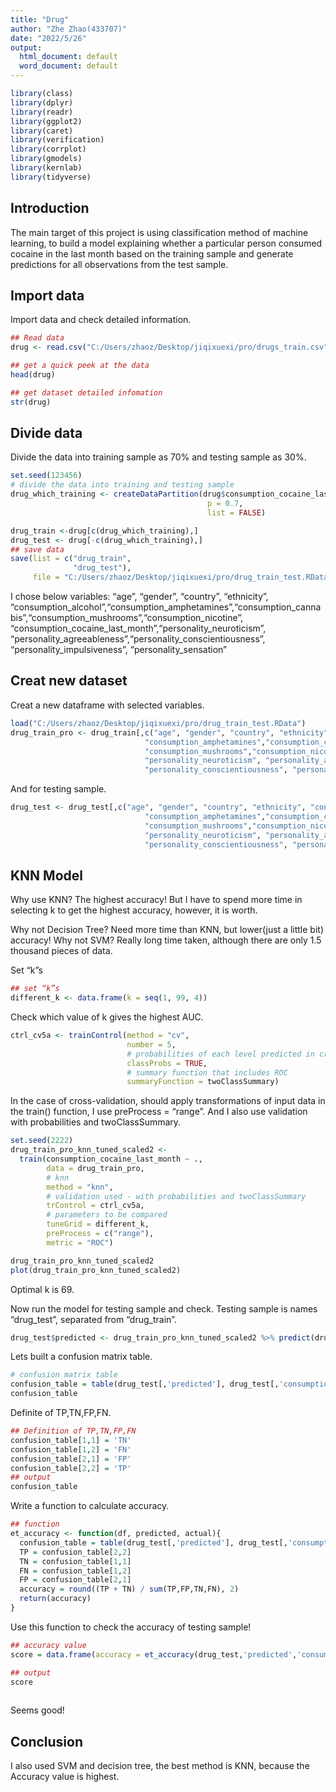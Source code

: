 ---
title: "Drug"
author: "Zhe Zhao(433707)"
date: "2022/5/26"
output:
  html_document: default
  word_document: default
---

```{r}
library(class)
library(dplyr)
library(readr)
library(ggplot2)
library(caret)
library(verification)
library(corrplot)
library(gmodels)
library(kernlab)
library(tidyverse)
```

## Introduction
The main target of this project is using classification method of machine learning, to build a model explaining whether a particular person consumed cocaine in the last month based on the training sample and generate predictions for all observations from the test sample.

## Import data
Import data and check detailed information.
```{r}
## Read data
drug <- read.csv("C:/Users/zhaoz/Desktop/jiqixuexi/pro/drugs_train.csv")

## get a quick peek at the data
head(drug)

## get dataset detailed infomation
str(drug)

```
## Divide data
Divide the data into training sample as 70% and testing sample as 30%.
```{r}
set.seed(123456)
# divide the data into training and testing sample
drug_which_training <- createDataPartition(drug$consumption_cocaine_last_month,
                                            p = 0.7, 
                                            list = FALSE) 

drug_train <-drug[c(drug_which_training),]
drug_test <- drug[-c(drug_which_training),]
## save data
save(list = c("drug_train",
              "drug_test"),
     file = "C:/Users/zhaoz/Desktop/jiqixuexi/pro/drug_train_test.RData")
```

I chose below variables: "age", "gender", "country", "ethnicity", "consumption_alcohol","consumption_amphetamines","consumption_cannabis","consumption_mushrooms","consumption_nicotine", "consumption_cocaine_last_month","personality_neuroticism", "personality_agreeableness","personality_conscientiousness", "personality_impulsiveness", "personality_sensation"

## Creat new dataset
Creat a new dataframe with selected variables.
```{r}
load("C:/Users/zhaoz/Desktop/jiqixuexi/pro/drug_train_test.RData")
drug_train_pro <- drug_train[,c("age", "gender", "country", "ethnicity", "consumption_alcohol", 
                              "consumption_amphetamines","consumption_cannabis",
                              "consumption_mushrooms","consumption_nicotine", "consumption_cocaine_last_month",
                              "personality_neuroticism", "personality_agreeableness", 
                              "personality_conscientiousness", "personality_impulsiveness", "personality_sensation")]
```

And for testing sample.
```{r}
drug_test <- drug_test[,c("age", "gender", "country", "ethnicity", "consumption_alcohol", 
                              "consumption_amphetamines","consumption_cannabis",
                              "consumption_mushrooms","consumption_nicotine", "consumption_cocaine_last_month",
                              "personality_neuroticism", "personality_agreeableness", 
                              "personality_conscientiousness", "personality_impulsiveness", "personality_sensation")]
```

## KNN Model
Why use KNN?
The highest accuracy!
But I have to spend more time in selecting k to get the highest accuracy, however, it is worth.

Why not Decision Tree?
Need more time than KNN, but lower(just a little bit) accuracy!
Why not SVM?
Really long time taken, although there are only 1.5 thousand pieces of data.


Set "k"s
```{r}
## set “k”s
different_k <- data.frame(k = seq(1, 99, 4))
```

Check which value of k gives the highest AUC.
```{r}
ctrl_cv5a <- trainControl(method = "cv",
                          number = 5,
                          # probabilities of each level predicted in cross-validation
                          classProbs = TRUE,
                          # summary function that includes ROC
                          summaryFunction = twoClassSummary)

```


In the case of cross-validation, should apply transformations of input data in the train() function, I use preProcess = "range". And I also use validation with probabilities and twoClassSummary.
```{r}
set.seed(2222)
drug_train_pro_knn_tuned_scaled2 <- 
  train(consumption_cocaine_last_month ~ ., 
        data = drug_train_pro,
        # knn
        method = "knn",
        # validation used - with probabilities and twoClassSummary
        trControl = ctrl_cv5a,
        # parameters to be compared
        tuneGrid = different_k,
        preProcess = c("range"),
        metric = "ROC")

drug_train_pro_knn_tuned_scaled2
plot(drug_train_pro_knn_tuned_scaled2)
```
Optimal k is 69.


Now run the model for testing sample and check.
Testing sample is names “drug_test”, separated from “drug_train”.
```{r}
drug_test$predicted <- drug_train_pro_knn_tuned_scaled2 %>% predict(drug_test)
```

Lets built a confusion matrix table.
```{r}
# confusion matrix table 
confusion_table = table(drug_test[,'predicted'], drug_test[,'consumption_cocaine_last_month'])
confusion_table
```

Definite of TP,TN,FP,FN.
```{r} 
## Definition of TP,TN,FP,FN
confusion_table[1,1] = 'TN'
confusion_table[1,2] = 'FN'
confusion_table[2,1] = 'FP'
confusion_table[2,2] = 'TP'
## output
confusion_table
```

Write a function to calculate accuracy.
```{r}
## function
et_accuracy <- function(df, predicted, actual){
  confusion_table = table(drug_test[,'predicted'], drug_test[,'consumption_cocaine_last_month'])
  TP = confusion_table[2,2]
  TN = confusion_table[1,1]
  FN = confusion_table[1,2]
  FP = confusion_table[2,1]
  accuracy = round((TP + TN) / sum(TP,FP,TN,FN), 2)
  return(accuracy)
}
```

Use this function to check the accuracy of testing sample!
```{r}
## accuracy value 
score = data.frame(accuracy = et_accuracy(drug_test,'predicted','consumption_cocaine_last_month'))

## output
score
                   
```
Seems good!

## Conclusion
I also used SVM and decision tree, the best method is KNN, because the Accuracy value is highest.

